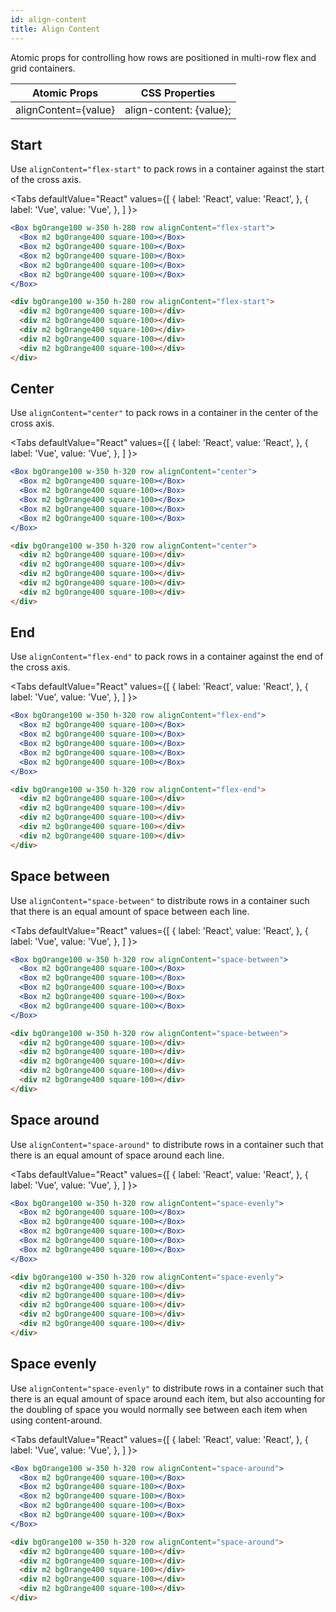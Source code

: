 ```yaml
---
id: align-content
title: Align Content
---
```



Atomic props for controlling how rows are positioned in multi-row flex and grid containers.

| Atomic Props         | CSS Properties          |
| -------------------- | ----------------------- |
| alignContent={value} | align-content: {value}; |

## Start

Use `alignContent="flex-start"` to pack rows in a container against the start of the cross axis.

<Tabs
defaultValue="React"
values={[
{ label: 'React', value: 'React', },
{ label: 'Vue', value: 'Vue', },
]
}>
<TabItem value="React">

```jsx live
<Box bgOrange100 w-350 h-280 row alignContent="flex-start">
  <Box m2 bgOrange400 square-100></Box>
  <Box m2 bgOrange400 square-100></Box>
  <Box m2 bgOrange400 square-100></Box>
  <Box m2 bgOrange400 square-100></Box>
  <Box m2 bgOrange400 square-100></Box>
</Box>
```

</TabItem>
<TabItem value="Vue">

```html
<div bgOrange100 w-350 h-280 row alignContent="flex-start">
  <div m2 bgOrange400 square-100></div>
  <div m2 bgOrange400 square-100></div>
  <div m2 bgOrange400 square-100></div>
  <div m2 bgOrange400 square-100></div>
  <div m2 bgOrange400 square-100></div>
</div>
```

</TabItem>
</Tabs>

## Center

Use `alignContent="center"` to pack rows in a container in the center of the cross axis.

<Tabs
defaultValue="React"
values={[
{ label: 'React', value: 'React', },
{ label: 'Vue', value: 'Vue', },
]
}>
<TabItem value="React">

```jsx live
<Box bgOrange100 w-350 h-320 row alignContent="center">
  <Box m2 bgOrange400 square-100></Box>
  <Box m2 bgOrange400 square-100></Box>
  <Box m2 bgOrange400 square-100></Box>
  <Box m2 bgOrange400 square-100></Box>
  <Box m2 bgOrange400 square-100></Box>
</Box>
```

</TabItem>
<TabItem value="Vue">

```html
<div bgOrange100 w-350 h-320 row alignContent="center">
  <div m2 bgOrange400 square-100></div>
  <div m2 bgOrange400 square-100></div>
  <div m2 bgOrange400 square-100></div>
  <div m2 bgOrange400 square-100></div>
  <div m2 bgOrange400 square-100></div>
</div>
```

</TabItem>
</Tabs>

## End

Use `alignContent="flex-end"` to pack rows in a container against the end of the cross axis.

<Tabs
defaultValue="React"
values={[
{ label: 'React', value: 'React', },
{ label: 'Vue', value: 'Vue', },
]
}>
<TabItem value="React">

```jsx live
<Box bgOrange100 w-350 h-320 row alignContent="flex-end">
  <Box m2 bgOrange400 square-100></Box>
  <Box m2 bgOrange400 square-100></Box>
  <Box m2 bgOrange400 square-100></Box>
  <Box m2 bgOrange400 square-100></Box>
  <Box m2 bgOrange400 square-100></Box>
</Box>
```

</TabItem>
<TabItem value="Vue">

```html
<div bgOrange100 w-350 h-320 row alignContent="flex-end">
  <div m2 bgOrange400 square-100></div>
  <div m2 bgOrange400 square-100></div>
  <div m2 bgOrange400 square-100></div>
  <div m2 bgOrange400 square-100></div>
  <div m2 bgOrange400 square-100></div>
</div>
```

</TabItem>
</Tabs>

## Space between

Use `alignContent="space-between"` to distribute rows in a container such that there is an equal amount of space between each line.

<Tabs
defaultValue="React"
values={[
{ label: 'React', value: 'React', },
{ label: 'Vue', value: 'Vue', },
]
}>
<TabItem value="React">

```jsx live
<Box bgOrange100 w-350 h-320 row alignContent="space-between">
  <Box m2 bgOrange400 square-100></Box>
  <Box m2 bgOrange400 square-100></Box>
  <Box m2 bgOrange400 square-100></Box>
  <Box m2 bgOrange400 square-100></Box>
  <Box m2 bgOrange400 square-100></Box>
</Box>
```

</TabItem>
<TabItem value="Vue">

```html
<div bgOrange100 w-350 h-320 row alignContent="space-between">
  <div m2 bgOrange400 square-100></div>
  <div m2 bgOrange400 square-100></div>
  <div m2 bgOrange400 square-100></div>
  <div m2 bgOrange400 square-100></div>
  <div m2 bgOrange400 square-100></div>
</div>
```

</TabItem>
</Tabs>

## Space around

Use `alignContent="space-around"` to distribute rows in a container such that there is an equal amount of space around each line.

<Tabs
defaultValue="React"
values={[
{ label: 'React', value: 'React', },
{ label: 'Vue', value: 'Vue', },
]
}>
<TabItem value="React">

```jsx live
<Box bgOrange100 w-350 h-320 row alignContent="space-evenly">
  <Box m2 bgOrange400 square-100></Box>
  <Box m2 bgOrange400 square-100></Box>
  <Box m2 bgOrange400 square-100></Box>
  <Box m2 bgOrange400 square-100></Box>
  <Box m2 bgOrange400 square-100></Box>
</Box>
```

</TabItem>
<TabItem value="Vue">

```html
<div bgOrange100 w-350 h-320 row alignContent="space-evenly">
  <div m2 bgOrange400 square-100></div>
  <div m2 bgOrange400 square-100></div>
  <div m2 bgOrange400 square-100></div>
  <div m2 bgOrange400 square-100></div>
  <div m2 bgOrange400 square-100></div>
</div>
```

</TabItem>
</Tabs>

## Space evenly

Use `alignContent="space-evenly"` to distribute rows in a container such that there is an equal amount of space around each item, but also accounting for the doubling of space you would normally see between each item when using content-around.

<Tabs
defaultValue="React"
values={[
{ label: 'React', value: 'React', },
{ label: 'Vue', value: 'Vue', },
]
}>
<TabItem value="React">

```jsx live
<Box bgOrange100 w-350 h-320 row alignContent="space-around">
  <Box m2 bgOrange400 square-100></Box>
  <Box m2 bgOrange400 square-100></Box>
  <Box m2 bgOrange400 square-100></Box>
  <Box m2 bgOrange400 square-100></Box>
  <Box m2 bgOrange400 square-100></Box>
</Box>
```

</TabItem>
<TabItem value="Vue">

```html
<div bgOrange100 w-350 h-320 row alignContent="space-around">
  <div m2 bgOrange400 square-100></div>
  <div m2 bgOrange400 square-100></div>
  <div m2 bgOrange400 square-100></div>
  <div m2 bgOrange400 square-100></div>
  <div m2 bgOrange400 square-100></div>
</div>
```

</TabItem>
</Tabs>
